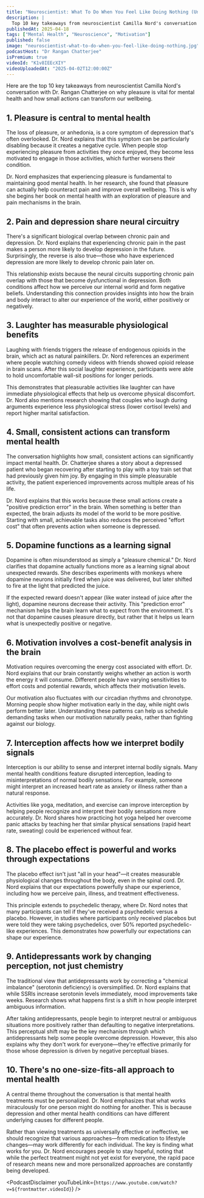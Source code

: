 ```yaml
---
title: "Neuroscientist: What To Do When You Feel Like Doing Nothing (Unmotivated, Burnt Out, Unhappy)"
description: |
  Top 10 key takeaways from neuroscientist Camilla Nord's conversation with Dr. Rangan Chatterjee on why pleasure is vital for mental health and how small actions can transform our wellbeing.
publishedAt: 2025-04-18
tags: ["Mental Health", "Neuroscience", "Motivation"]
published: false
image: "neuroscientist-what-to-do-when-you-feel-like-doing-nothing.jpg"
podcastHost: "Dr Rangan Chatterjee"
isPremium: true
videoId: "K1v8IEEcXIY"
videoUploadedAt: "2025-04-02T12:00:00Z"
---
```



<PodcastSummaryPageLayout frontmatter={frontmatter}>
Here are the top 10 key takeaways from neuroscientist Camilla Nord's conversation with Dr. Rangan Chatterjee on why pleasure is vital for mental health and how small actions can transform our wellbeing.

## 1. Pleasure is central to mental health

The loss of pleasure, or anhedonia, is a core symptom of depression that's often overlooked. Dr. Nord explains that this symptom can be particularly disabling because it creates a negative cycle. When people stop experiencing pleasure from activities they once enjoyed, they become less motivated to engage in those activities, which further worsens their condition.

Dr. Nord emphasizes that experiencing pleasure is fundamental to maintaining good mental health. In her research, she found that pleasure can actually help counteract pain and improve overall wellbeing. This is why she begins her book on mental health with an exploration of pleasure and pain mechanisms in the brain.

## 2. Pain and depression share neural circuitry

There's a significant biological overlap between chronic pain and depression. Dr. Nord explains that experiencing chronic pain in the past makes a person more likely to develop depression in the future. Surprisingly, the reverse is also true—those who have experienced depression are more likely to develop chronic pain later on.

This relationship exists because the neural circuits supporting chronic pain overlap with those that become dysfunctional in depression. Both conditions affect how we perceive our internal world and form negative beliefs. Understanding this connection provides insights into how the brain and body interact to alter our experience of the world, either positively or negatively.

## 3. Laughter has measurable physiological benefits

Laughing with friends triggers the release of endogenous opioids in the brain, which act as natural painkillers. Dr. Nord references an experiment where people watching comedy videos with friends showed opioid release in brain scans. After this social laughter experience, participants were able to hold uncomfortable wall-sit positions for longer periods.

This demonstrates that pleasurable activities like laughter can have immediate physiological effects that help us overcome physical discomfort. Dr. Nord also mentions research showing that couples who laugh during arguments experience less physiological stress (lower cortisol levels) and report higher marital satisfaction.

## 4. Small, consistent actions can transform mental health

The conversation highlights how small, consistent actions can significantly impact mental health. Dr. Chatterjee shares a story about a depressed patient who began recovering after starting to play with a toy train set that had previously given him joy. By engaging in this simple pleasurable activity, the patient experienced improvements across multiple areas of his life.

Dr. Nord explains that this works because these small actions create a "positive prediction error" in the brain. When something is better than expected, the brain adjusts its model of the world to be more positive. Starting with small, achievable tasks also reduces the perceived "effort cost" that often prevents action when someone is depressed.

## 5. Dopamine functions as a learning signal

Dopamine is often misunderstood as simply a "pleasure chemical." Dr. Nord clarifies that dopamine actually functions more as a learning signal about unexpected rewards. She describes experiments with monkeys where dopamine neurons initially fired when juice was delivered, but later shifted to fire at the light that predicted the juice.

If the expected reward doesn't appear (like water instead of juice after the light), dopamine neurons decrease their activity. This "prediction error" mechanism helps the brain learn what to expect from the environment. It's not that dopamine causes pleasure directly, but rather that it helps us learn what is unexpectedly positive or negative.

## 6. Motivation involves a cost-benefit analysis in the brain

Motivation requires overcoming the energy cost associated with effort. Dr. Nord explains that our brain constantly weighs whether an action is worth the energy it will consume. Different people have varying sensitivities to effort costs and potential rewards, which affects their motivation levels.

Our motivation also fluctuates with our circadian rhythms and chronotype. Morning people show higher motivation early in the day, while night owls perform better later. Understanding these patterns can help us schedule demanding tasks when our motivation naturally peaks, rather than fighting against our biology.

## 7. Interception affects how we interpret bodily signals

Interception is our ability to sense and interpret internal bodily signals. Many mental health conditions feature disrupted interception, leading to misinterpretations of normal bodily sensations. For example, someone might interpret an increased heart rate as anxiety or illness rather than a natural response.

Activities like yoga, meditation, and exercise can improve interception by helping people recognize and interpret their bodily sensations more accurately. Dr. Nord shares how practicing hot yoga helped her overcome panic attacks by teaching her that similar physical sensations (rapid heart rate, sweating) could be experienced without fear.

## 8. The placebo effect is powerful and works through expectations

The placebo effect isn't just "all in your head"—it creates measurable physiological changes throughout the body, even in the spinal cord. Dr. Nord explains that our expectations powerfully shape our experience, including how we perceive pain, illness, and treatment effectiveness.

This principle extends to psychedelic therapy, where Dr. Nord notes that many participants can tell if they've received a psychedelic versus a placebo. However, in studies where participants only received placebos but were told they were taking psychedelics, over 50% reported psychedelic-like experiences. This demonstrates how powerfully our expectations can shape our experience.

## 9. Antidepressants work by changing perception, not just chemistry

The traditional view that antidepressants work by correcting a "chemical imbalance" (serotonin deficiency) is oversimplified. Dr. Nord explains that while SSRIs increase serotonin levels immediately, mood improvements take weeks. Research shows what happens first is a shift in how people interpret ambiguous information.

After taking antidepressants, people begin to interpret neutral or ambiguous situations more positively rather than defaulting to negative interpretations. This perceptual shift may be the key mechanism through which antidepressants help some people overcome depression. However, this also explains why they don't work for everyone—they're effective primarily for those whose depression is driven by negative perceptual biases.

## 10. There's no one-size-fits-all approach to mental health

A central theme throughout the conversation is that mental health treatments must be personalized. Dr. Nord emphasizes that what works miraculously for one person might do nothing for another. This is because depression and other mental health conditions can have different underlying causes for different people.

Rather than viewing treatments as universally effective or ineffective, we should recognize that various approaches—from medication to lifestyle changes—may work differently for each individual. The key is finding what works for you. Dr. Nord encourages people to stay hopeful, noting that while the perfect treatment might not yet exist for everyone, the rapid pace of research means new and more personalized approaches are constantly being developed.

<PodcastDisclaimer
  youTubeLink={`https://www.youtube.com/watch?v=${frontmatter.videoId}`}
/>

</PodcastSummaryPageLayout>
